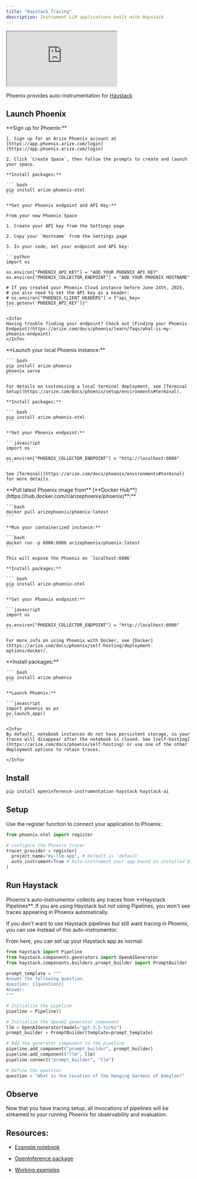 ```yaml
---
title: "Haystack Tracing"
description: Instrument LLM applications built with Haystack
---
```


<iframe src="https://cdn.iframe.ly/RoYojEs" style={{ top: "0", left: "0", width: "100%", height: "100%", position: "absolute", border: "0" }} allowFullScreen scrolling="no" allow="accelerometer *; clipboard-write *; encrypted-media *; gyroscope *; picture-in-picture *; web-share *;"></iframe>

Phoenix provides auto-instrumentation for [Haystack](https://haystack.deepset.ai/)

## Launch Phoenix

<Tabs>
  <Tab title="Phoenix Cloud">
    **Sign up for Phoenix:**

    1. Sign up for an Arize Phoenix account at [https://app.phoenix.arize.com/login](https://app.phoenix.arize.com/login)

    2. Click `Create Space`, then follow the prompts to create and launch your space.

    **Install packages:**

    ``` bash
    pip install arize-phoenix-otel
    ```

    **Set your Phoenix endpoint and API Key:**

    From your new Phoenix Space

    1. Create your API key from the Settings page

    2. Copy your `Hostname` from the Settings page

    3. In your code, set your endpoint and API key:

    ```python
    import os

    os.environ["PHOENIX_API_KEY"] = "ADD YOUR PHOENIX API KEY"
    os.environ["PHOENIX_COLLECTOR_ENDPOINT"] = "ADD YOUR PHOENIX HOSTNAME"

    # If you created your Phoenix Cloud instance before June 24th, 2025,
    # you also need to set the API key as a header:
    # os.environ["PHOENIX_CLIENT_HEADERS"] = f"api_key={os.getenv('PHOENIX_API_KEY')}"
    ```

    <Info>
    Having trouble finding your endpoint? Check out [Finding your Phoenix Endpoint](https://arize.com/docs/phoenix/learn/faqs/what-is-my-phoenix-endpoint)
    </Info>
  </Tab>
  <Tab title="Command Line">
    **Launch your local Phoenix instance:**

    ``` bash
    pip install arize-phoenix
    phoenix serve
    ```

    For details on customizing a local terminal deployment, see [Terminal Setup](https://arize.com/docs/phoenix/setup/environments#terminal).

    **Install packages:**

    ``` bash
    pip install arize-phoenix-otel
    ```

    **Set your Phoenix endpoint:**

    ```javascript
    import os

    os.environ["PHOENIX_COLLECTOR_ENDPOINT"] = "http://localhost:6006"
    ```

    See [Terminal](https://arize.com/docs/phoenix/environments#terminal) for more details.
  </Tab>
  <Tab title="Docker">
    **Pull latest Phoenix image from** [**Docker Hub**](https://hub.docker.com/r/arizephoenix/phoenix)**:**

    ```bash
    docker pull arizephoenix/phoenix:latest
    ```

    **Run your containerized instance:**

    ```bash
    docker run -p 6006:6006 arizephoenix/phoenix:latest
    ```

    This will expose the Phoenix on `localhost:6006`

    **Install packages:**

    ``` bash
    pip install arize-phoenix-otel
    ```

    **Set your Phoenix endpoint:**

    ```javascript
    import os

    os.environ["PHOENIX_COLLECTOR_ENDPOINT"] = "http://localhost:6006"
    ```

    For more info on using Phoenix with Docker, see [Docker](https://arize.com/docs/phoenix/self-hosting/deployment-options/docker).
  </Tab>
    <Tab title="Notebook">
    **Install packages:**

    ``` bash
    pip install arize-phoenix
    ```

    **Launch Phoenix:**

    ```javascript
    import phoenix as px
    px.launch_app()
    ```

    <Info>
    By default, notebook instances do not have persistent storage, so your traces will disappear after the notebook is closed. See [self-hosting](https://arize.com/docs/phoenix/self-hosting) or use one of the other deployment options to retain traces.

    </Info>
  </Tab>
</Tabs>

## Install

```bash
pip install openinference-instrumentation-haystack haystack-ai
```

## Setup

Use the register function to connect your application to Phoenix:

```python
from phoenix.otel import register

# configure the Phoenix tracer
tracer_provider = register(
  project_name="my-llm-app", # Default is 'default'
  auto_instrument=True # Auto-instrument your app based on installed OI dependencies
)
```

## Run Haystack

<Info>
Phoenix's auto-instrumentor collects any traces from **Haystack Pipelines**. If you are using Haystack but not using Pipelines, you won't see traces appearing in Phoenix automatically.

If you don't want to use Haystack pipelines but still want tracing in Phoenix, you can use instead of this auto-instrumentor.

</Info>

From here, you can set up your Haystack app as normal:

```python
from haystack import Pipeline
from haystack.components.generators import OpenAIGenerator
from haystack.components.builders.prompt_builder import PromptBuilder

prompt_template = """
Answer the following question.
Question: {{question}}
Answer:
"""

# Initialize the pipeline
pipeline = Pipeline()

# Initialize the OpenAI generator component
llm = OpenAIGenerator(model="gpt-3.5-turbo")
prompt_builder = PromptBuilder(template=prompt_template)

# Add the generator component to the pipeline
pipeline.add_component("prompt_builder", prompt_builder)
pipeline.add_component("llm", llm)
pipeline.connect("prompt_builder", "llm")

# Define the question
question = "What is the location of the Hanging Gardens of Babylon?"
```

## Observe

Now that you have tracing setup, all invocations of pipelines will be streamed to your running Phoenix for observability and evaluation.

## Resources:

* [Example notebook](https://github.com/Arize-ai/openinference/blob/main/python/instrumentation/openinference-instrumentation-haystack/examples/qa_rag_pipeline.py)

* [OpenInference package](https://github.com/Arize-ai/openinference/blob/main/python/instrumentation/openinference-instrumentation-haystack)

* [Working examples](https://github.com/Arize-ai/openinference/tree/main/python/instrumentation/openinference-instrumentation-haystack/examples)



